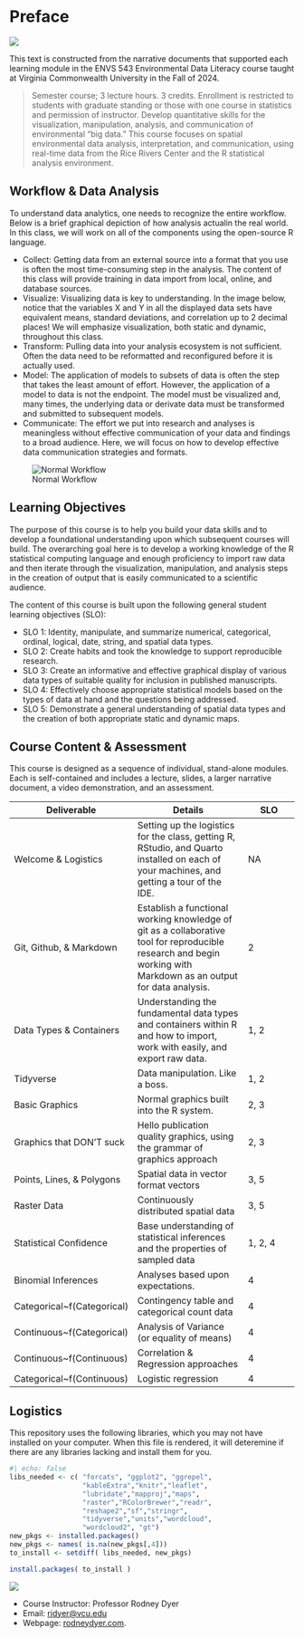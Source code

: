 # Preface {.unnumbered}

![](media/DataAnimation.gif)

This text is constructed from the narrative documents that supported each learning module in the ENVS 543 Environmental Data Literacy course taught at Virginia Commonwealth University in the Fall of 2024.

> Semester course; 3 lecture hours. 3 credits. Enrollment is restricted to students with graduate standing or those with one course in statistics and permission of instructor. Develop quantitative skills for the visualization, manipulation, analysis, and communication of environmental "big data." This course focuses on spatial environmental data analysis, interpretation, and communication, using real-time data from the Rice Rivers Center and the R statistical analysis environment.

## Workflow & Data Analysis

To understand data analytics, one needs to recognize the entire workflow. Below is a brief graphical depiction of how analysis actualin the real world. In this class, we will work on all of the components using the open-source R language.

-   Collect: Getting data from an external source into a format that you use is often the most time-consuming step in the analysis. The content of this class will provide training in data import from local, online, and database sources.\
-   Visualize: Visualizing data is key to understanding. In the image below, notice that the variables X and Y in all the displayed data sets have equivalent means, standard deviations, and correlation up to 2 decimal places! We will emphasize visualization, both static and dynamic, throughout this class.\
-   Transform: Pulling data into your analysis ecosystem is not sufficient. Often the data need to be reformatted and reconfigured before it is actually used.\
-   Model: The application of models to subsets of data is often the step that takes the least amount of effort. However, the application of a model to data is not the endpoint. The model must be visualized and, many times, the underlying data or derivate data must be transformed and submitted to subsequent models.\
-   Communicate: The effort we put into research and analyses is meaningless without effective communication of your data and findings to a broad audience. Here, we will focus on how to develop effective data communication strategies and formats.

![Normal Workflow](media/workflow.png)

## Learning Objectives

The purpose of this course is to help you build your data skills and to develop a foundational understanding upon which subsequent courses will build. The overarching goal here is to develop a working knowledge of the R statistical computing language and enough proficiency to import raw data and then iterate through the visualization, manipulation, and analysis steps in the creation of output that is easily communicated to a scientific audience.

The content of this course is built upon the following general student learning objectives (SLO):

-   SLO 1: Identity, manipulate, and summarize numerical, categorical, ordinal, logical, date, string, and spatial data types.
-   SLO 2: Create habits and took the knowledge to support reproducible research.
-   SLO 3: Create an informative and effective graphical display of various data types of suitable quality for inclusion in published manuscripts.
-   SLO 4: Effectively choose appropriate statistical models based on the types of data at hand and the questions being addressed.
-   SLO 5: Demonstrate a general understanding of spatial data types and the creation of both appropriate static and dynamic maps.

## Course Content & Assessment

This course is designed as a sequence of individual, stand-alone modules. Each is self-contained and includes a lecture, slides, a larger narrative document, a video demonstration, and an assessment.

| Deliverable | Details | SLO |
|------------------|------------------------------------|------------------|
| Welcome & Logistics | Setting up the logistics for the class, getting R, RStudio, and Quarto installed on each of your machines, and getting a tour of the IDE. | NA |
| Git, Github, & Markdown | Establish a functional working knowledge of git as a collaborative tool for reproducible research and begin working with Markdown as an output for data analysis. | 2 |
| Data Types & Containers | Understanding the fundamental data types and containers within R and how to import, work with easily, and export raw data. | 1, 2 |
| Tidyverse | Data manipulation. Like a boss. | 1, 2 |
| Basic Graphics | Normal graphics built into the R system. | 2, 3 |
| Graphics that DON’T suck | Hello publication quality graphics, using the grammar of graphics approach | 2, 3 |
| Points, Lines, & Polygons | Spatial data in vector format vectors | 3, 5 |
| Raster Data | Continuously distributed spatial data | 3, 5 |
| Statistical Confidence | Base understanding of statistical inferences and the properties of sampled data | 1, 2, 4 |
| Binomial Inferences | Analyses based upon expectations. | 4 |
| Categorical\~f(Categorical) | Contingency table and categorical count data | 4 |
| Continuous\~f(Categorical) | Analysis of Variance (or equality of means) | 4 |
| Continuous\~f(Continuous) | Correlation & Regression approaches | 4 |
| Categorical\~f(Continuous) | Logistic regression | 4 |

## Logistics

This repository uses the following libraries, which you may not have installed on your computer.  When this file is rendered, it will deteremine if there are any libraries lacking and install them for you.

```r
#| echo: false
libs_needed <- c( "forcats", "ggplot2", "ggrepel",
                  "kableExtra","knitr","leaflet",
                  "lubridate","mapproj","maps",
                  "raster","RColorBrewer","readr", 
                  "reshape2","sf","stringr",
                  "tidyverse","units","wordcloud",
                  "wordcloud2", "gt")
new_pkgs <- installed.packages()
new_pkgs <- names( is.na(new_pkgs[,4]))
to_install <- setdiff( libs_needed, new_pkgs)

install.packages( to_install )
```




![](https://github.com/DyerlabTeaching/ENVS-543/raw/main/media/dyer.png)

-   Course Instructor: Professor Rodney Dyer
-   Email: [rjdyer\@vcu.edu](mailto://rjdyer@vcu.edu)
-   Webpage: [rodneydyer.com](https://rodneydyer.com).
